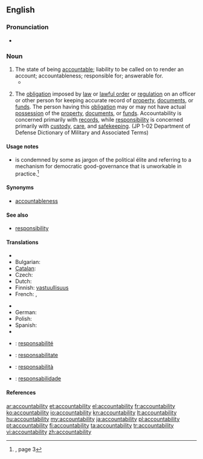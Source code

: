 ==English==
{{wikipedia}}

===Pronunciation===
* {{audio|En-ca-accountabilability.ogg|Audio (CA)}}

===Noun===
{{en-noun|-|accountabilities}}

# The state of being [[accountable]]; liability to be called on to render an account; accountableness; responsible for; answerable for.
#* {{quote-book|passage=The United States stands at this time at the pinnacle of world power. It is a solemn moment for the American Democracy. For with primacy in power is also joined an awe-inspiring '''accountability''' to the future.|title=[[S:Sinews of Peace|Sinews of Peace]]|author=Winston Churchill|year=1946}}
# {{military}} The [[obligation]] imposed by [[law]] or [[lawful order]] or [[regulation]] on an officer or other person for keeping accurate record of [[property]], [[documents]], or [[funds]]. The person having this [[obligation]] may or may not have actual [[possession]] of the [[property]], [[documents]], or [[funds]]. Accountability is concerned primarily with [[records]], while [[responsibility]] is concerned primarily with [[custody]], [[care]], and [[safekeeping]]. (JP 1-02 Department of Defense Dictionary of Military and Associated Terms)

====Usage notes====
*{{term||Accountability}} is condemned by some as jargon of the political élite and referring to a mechanism for democratic good-governance that is unworkable in practice.<ref name="SLE-usage">{{R:She Literally Exploded}}, page 3</ref>

====Synonyms====
* [[accountableness]]

====See also====
* [[responsibility]]

====Translations====
{{trans-top|state of being accountable}}
* {{trreq|Armenian}}
* Bulgarian: {{t|bg|отговорност}}
* [[Catalan]]: {{t|ca|responsabilitat|f}}
* Czech: {{t-|cs|odpovědnost|f}}
* Dutch: {{t|nl|verantwoordelijkheid|n}}
* Finnish: [[vastuullisuus]]
* French: {{t|fr|engagement responsable|m}}, {{t|fr|responsabilité|f}}
{{trans-mid}}
* {{trreq|Georgian}}
* German: {{t-|de|Verantwortlichkeit|f}}
* Polish: {{t|pl|rozliczanie|n}}
* Spanish: {{t+|es|responsabilidad|f}}
* {{trreq|Turkish}}
{{trans-bottom}}

{{trans-top|(military)}}
{{trans-mid}}
{{trans-bottom}}

{{checktrans-top}}
* {{ttbc|fr}}: [[responsabilité]] {{f}}
* {{ttbc|ia}}: [[responsabilitate]]
{{trans-mid}}
* {{ttbc|it}}: [[responsabilità]] {{f}}
* {{ttbc|pt}}: [[responsabilidade]] {{f}}
{{trans-bottom}}

====References====
<references/>

[[ar:accountability]]
[[et:accountability]]
[[el:accountability]]
[[fr:accountability]]
[[ko:accountability]]
[[io:accountability]]
[[kn:accountability]]
[[lt:accountability]]
[[hu:accountability]]
[[my:accountability]]
[[ja:accountability]]
[[pl:accountability]]
[[pt:accountability]]
[[fi:accountability]]
[[ta:accountability]]
[[tr:accountability]]
[[vi:accountability]]
[[zh:accountability]]